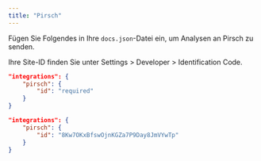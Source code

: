 ```yaml
---
title: "Pirsch"
---
```


Fügen Sie Folgendes in Ihre `docs.json`-Datei ein, um Analysen an Pirsch zu senden.

Ihre Site-ID finden Sie unter Settings \> Developer \> Identification Code.

<CodeGroup>

```json Analytics options in docs.json
"integrations": {
    "pirsch": {
        "id": "required"
    }
}
```

```json Example
"integrations": {
    "pirsch": {
        "id": "8Kw7OKxBfswOjnKGZa7P9Day8JmVYwTp"
    }
}
```

</CodeGroup>